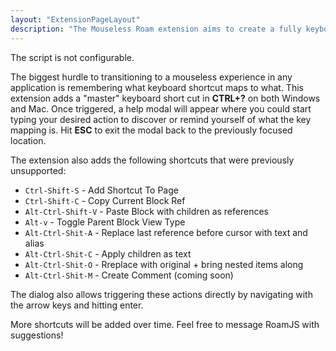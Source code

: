 ```yaml
---
layout: "ExtensionPageLayout"
description: "The Mouseless Roam extension aims to create a fully keyboard accessible experience in Roam!"
---
```


The script is not configurable.

The biggest hurdle to transitioning to a mouseless experience in any application is remembering what keyboard shortcut maps to what. This extension adds a "master" keyboard short cut in **CTRL+?** on both Windows and Mac. Once triggered, a help modal will appear where you could start typing your desired action to discover or remind yourself of what the key mapping is. Hit **ESC** to exit the modal back to the previously focused location.

The extension also adds the following shortcuts that were previously unsupported:
- `Ctrl-Shift-S` - Add Shortcut To Page
- `Ctrl-Shift-C` - Copy Current Block Ref
- `Alt-Ctrl-Shift-V` - Paste Block with children as references
- `Alt-v` - Toggle Parent Block View Type
- `Alt-Ctrl-Shit-A` - Replace last reference before cursor with text and alias
- `Alt-Ctrl-Shit-C` - Apply children as text
- `Alt-Ctrl-Shit-O` - Rreplace with original + bring nested items along
- `Alt-Ctrl-Shit-M` - Create Comment (coming soon)

The dialog also allows triggering these actions directly by navigating with the arrow keys and hitting enter.

More shortcuts will be added over time. Feel free to message RoamJS with suggestions!
